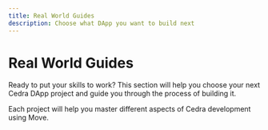 ```yaml
---
title: Real World Guides
description: Choose what DApp you want to build next
---
```



# Real World Guides

Ready to put your skills to work? This section will help you choose your next Cedra DApp project and guide you through the process of building it.


<CardList>
  <CardList.Card
    title="Fungible Asset (FA) Guide"
    description="Learn how to create and manage a fungible asset"
    to="./guides/first-fa"
  />
  <CardList.Card
    title="NFT Contract - Full Code Walkthrough"
    description="Create NFT collections, mint tokens, and implement transfers with detailed Move code explanations."
    to="./guides/first-nft"
  />
  <CardList.Card
    title="Building Secure Token vesting, Marketplace payments via Escrow"
    description="Reusable, on‑chain time‑locked escrow."
    to="./guides/escrow"
  />
</CardList>

Each project will help you master different aspects of Cedra development using Move. 